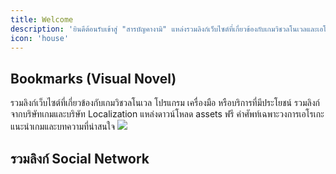 ```yaml
---
title: Welcome
description: 'ยินดีต้อนรับเข้าสู่ "สารบัญคางามิ" แหล่งรวมลิงก์เว็บไซต์ที่เกี่ยวข้องกับเกมวิชวลโนเวลและเอโรเกะ (อัพเดตล่าสุด: 02/09/2023)'
icon: 'house'
---
```


## Bookmarks (Visual Novel)

<CardGroup cols={2}>
  <Card
    title="General"
    icon="circle-1"
    color="#ED6D9C"
    href="/visualnovel/general"
  >
   รวมลิงก์เว็บไซต์ที่เกี่ยวข้องกับเกมวิชวลโนเวล
  </Card>
  <Card
    title="Tools"
    icon="circle-2"
    color="#EFA999"
    href="/visualnovel/tools"
  >
    โปรแกรม เครื่องมือ หรือบริการที่มีประโยชน์
  </Card>
  <Card
    title="Official Links"
    icon="circle-3"
    color="#F5ED98"
    href="/visualnovel/official"
    >
    รวมลิงก์จากบริษัทเกมและบริษัท Localization
  </Card>
  <Card
  title="Free Assets"
  icon="circle-4"
  color="#4FEC8A"
  href="/visualnovel/assets"
  >
  แหล่งดาวน์โหลด assets ฟรี
  </Card>
  <Card
    title="Terminology"
    icon="circle-5"
    color="#5FB1F1"
    href="/visualnovel/terminology"
  >
  คำศัพท์เฉพาะวงการเอโรเกะ
  </Card>
    <Card
    title="Article"
    icon="circle-6"
    color="#8879F1"
    href="/visualnovel/article"
  >
  แนะนำเกมและบทความที่น่าสนใจ
  </Card>
</CardGroup>


<Frame caption="สารบัญคางามิ (docs.coregamehd.com)">
  <img src="/images/koyomi.jpg" />
</Frame>

## รวมลิงก์ Social Network

<CardGroup cols={4}>
  <Card
    title="Facebook"
    icon="facebook"
    href="/visualnovel/socialnetwork/facebook"
  >
  </Card>
  <Card
    title="Discord"
    icon="discord"
    href="/visualnovel/socialnetwork/discord"
  >
  </Card>
  <Card
    title="Youtube"
    icon="youtube"
    href="/visualnovel/socialnetwork/youtube"
  >
  </Card>
  <Card
    title="Blog"
    icon="pencil"
    href="/visualnovel/socialnetwork/blog"
  >
  </Card>
</CardGroup>

